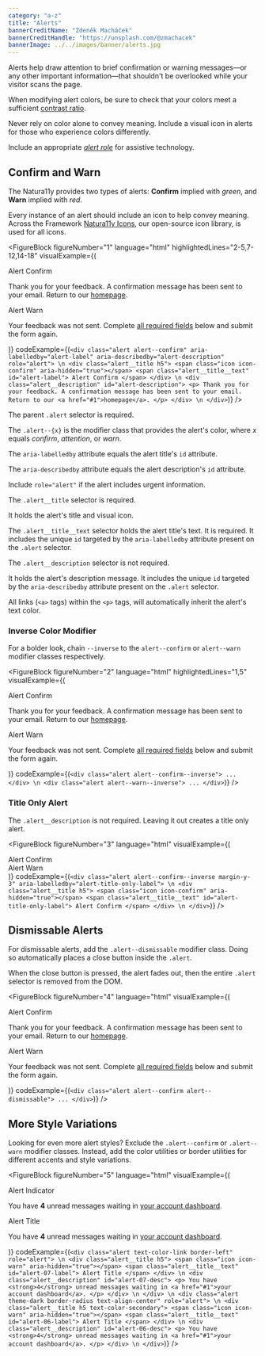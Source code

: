 ```yaml
---
category: "a-z"
title: "Alerts"
bannerCreditName: "Zdeněk Macháček"
bannerCreditHandle: "https://unsplash.com/@zmachacek"
bannerImage: ../../images/banner/alerts.jpg
---
```


<TextBlock>

Alerts help draw attention to brief confirmation or warning messages—or any other important information—that shouldn't be overlooked while your visitor scans the page.

</TextBlock>

<AccessibilitySpotlight>

When modifying alert colors, be sure to check that your colors meet a sufficient <a href="#1">contrast ratio</a>.

Never rely on color alone to convey meaning. Include a visual icon in alerts for those who experience colors differently.

Include an appropriate <a href="#1"><em>alert role</em></a> for assistive technology.

</AccessibilitySpotlight>

<Divider id="confirmAndWarn" />

<TextBlock>

## Confirm and Warn

The Natura11y provides two types of alerts: <strong>Confirm</strong> implied with <em>green</em>, and <strong>Warn</strong> implied with <em>red</em>.

Every instance of an alert should include an icon to help convey meaning. Across the Framework <a href="{{ site.url }}/icons">Natura11y Icons</a>, our open-source icon library, is used for all icons.
    
</TextBlock>

<FigureBlock
    figureNumber="1"
    language="html"
    highlightedLines="2-5,7-12,14-18"
    visualExample={(
        <Fragment>
            <div
                className="alert alert--confirm margin-y-3"
                aria-labelledby="alert-confirm-label"
                aria-describedby="alert-confirm-description"
                role="alert">
                <div className="alert__title h5">
                    <span className="icon icon-confirm" aria-hidden="true"></span>
                    <span className="alert__title__text" id="alert-confirm-label">
                        Alert Confirm
                    </span>
                </div>
                <div className="alert__description" id="alert-confirm-description">
                    <p>
                        Thank you for your feedback. A confirmation message has been sent to your email. Return to our <a href="#1">homepage</a>.
                    </p>
                </div>
            </div>
            <div
                className="alert alert--warn margin-y-3"
                aria-labelledby="alert-warn-label"
                aria-describedby="alert-warn-description"
                role="alert">
                <div className="alert__title h5">
                    <span className="icon icon-warn" aria-hidden="true"></span>
                    <span className="alert__title__text" id="alert-warn-label">
                        Alert Warn
                    </span>
                </div>
                <div className="alert__description" id="alert-warn-description">
                    <p>
                        Your feedback was not sent. Complete <a href="#1">all required fields</a> below and submit the form again.
                    </p>
                </div>
            </div>
        </Fragment>
    )}
    codeExample={(`
        <div
            class="alert alert--confirm"
            aria-labelledby="alert-label"
            aria-describedby="alert-description"
            role="alert"> \n
            <div class="alert__title h5">
                <span class="icon icon-confirm" aria-hidden="true"></span>
                <span class="alert__title__text" id="alert-label">
                    Alert Confirm
                </span>
            </div> \n
            <div class="alert__description" id="alert-description">
                <p>
                    Thank you for your feedback. A confirmation message has been sent to your email. Return to our <a href="#1">homepage</a>.
                </p>
            </div> \n
        </div>
    `)}
/>

<TableLineDescBlock targetFigure="1">

<TableLineDescRow lines="2-5">

The parent `.alert` selector is required.

The `.alert--{x}` is the modifier class that provides the alert's color, where *x* equals *confirm*, *attention*, or *warn*. 

The `aria-labelledby` attribute equals the alert title's `id` attribute.

The `aria-describedby` attribute equals the alert description's `id` attribute.

Include `role="alert"` if the alert includes urgent information.

</TableLineDescRow>

<TableLineDescRow lines="7-12">

The `.alert__title` selector is required. 

It holds the alert's title and visual icon.

The `.alert__title__text` selector holds the alert title's text. It is required. It
includes the unique `id` targeted by the `aria-labelledby` attribute
present on the `.alert` selector.

</TableLineDescRow>

<TableLineDescRow lines="14-18">

The `.alert__description` selector is not required.

It holds the alert's description message. It includes the unique `id` targeted by the `aria-describedby` attribute present on the `.alert` selector.

All links (`<a>` tags) within the `<p>` tags, will automatically inherit the alert's text color.

</TableLineDescRow>

</TableLineDescBlock>

<TextBlock>

### Inverse Color Modifier

For a bolder look, chain `--inverse` to the `alert--confirm` or `alert--warn` modifier classes respectively.
    
</TextBlock>

<FigureBlock
    figureNumber="2"
    language="html"
    highlightedLines="1,5"
    visualExample={(
        <Fragment>
            <div
                className="alert alert--confirm--inverse margin-y-3"
                aria-labelledby="alert-confirm-label"
                aria-describedby="alert-confirm-description"
                role="alert">
                <div className="alert__title h5">
                    <span className="icon icon-confirm" aria-hidden="true"></span>
                    <span className="alert__title__text" id="alert-confirm-label">
                        Alert Confirm
                    </span>
                </div>
                <div className="alert__description" id="alert-confirm-description">
                    <p>
                        Thank you for your feedback. A confirmation message has been sent to your email. Return to our <a href="#1">homepage</a>.
                    </p>
                </div>
            </div>
            <div
                className="alert alert--warn--inverse margin-y-3"
                aria-labelledby="alert-warn-label"
                aria-describedby="alert-warn-description"
                role="alert">
                <div className="alert__title h5">
                    <span className="icon icon-warn" aria-hidden="true"></span>
                    <span className="alert__title__text" id="alert-warn-label">
                        Alert Warn
                    </span>
                </div>
                <div className="alert__description" id="alert-warn-description">
                    <p>
                        Your feedback was not sent. Complete <a href="#1">all required fields</a> below and submit the form again.
                    </p>
                </div>
            </div>
        </Fragment>
    )}
    codeExample={(`
        <div class="alert alert--confirm--inverse">
            ...
        </div> \n
        <div class="alert alert--warn--inverse">
            ...
        </div>
    `)}
/>

<TextBlock>

### Title Only Alert

The `.alert__description` is not required. Leaving it out creates a title only alert.
    
</TextBlock>

<FigureBlock
    figureNumber="3"
    language="html"
    visualExample={(
        <Fragment>
            <div
                class="alert alert--confirm--inverse margin-y-3"
                aria-labelledby="alert-confirm-title-only-label">
                <div class="alert__title h5">
                    <span class="icon icon-confirm" aria-hidden="true"></span>
                    <span class="alert__title__text" id="alert-confirm-title-only-label">
                        Alert Confirm
                    </span>
                </div>
            </div>
            <div
                class="alert alert--warn--inverse margin-y-3"
                aria-labelledby="alert-title-only-warn-label"
                aria-describedby="alert-04-desc"
                role="alert">
                <div class="alert__title h5">
                    <span class="icon icon-warn" aria-hidden="true"></span>
                    <span class="alert__title__text" id="alert-title-only-warn-label">
                        Alert Warn
                    </span>
                </div>
            </div> 
        </Fragment>
    )}
    codeExample={(`
        <div
            class="alert alert--confirm--inverse margin-y-3"
            aria-labelledby="alert-title-only-label"> \n
            <div class="alert__title h5">
                <span class="icon icon-confirm" aria-hidden="true"></span>
                <span class="alert__title__text" id="alert-title-only-label">
                    Alert Confirm
                </span>
            </div> \n
        </div>
    `)}
/>

<Divider id="dismissableAlerts" />

<TextBlock>

## Dismissable Alerts

For dismissable alerts, add the `.alert--dismissable` modifier class. Doing so automatically places a close button inside the `.alert`.

When the close button is pressed, the alert fades out, then the entire `.alert` selector is removed
from the DOM.

</TextBlock>

<FigureBlock
    figureNumber="4"
    language="html"
    visualExample={(
        <Fragment>
            <div
                class="alert alert--confirm alert--dismissable margin-y-3"
                aria-labelledby="alert-dismissable-confirm-label"
                aria-describedby="alert-dismissable-confirm-description"
                role="alert">
                <div class="alert__title h5">
                    <span class="icon icon-confirm" aria-hidden="true"></span>
                    <span class="alert__title__text" id="alert-dismissable-confirm-label">
                        Alert Confirm
                    </span>
                </div>
                <div class="alert__description" id="alert-dismissable-confirm-description">
                    <p>
                        Thank you for your feedback. A confirmation message has been sent to your email. Return to our <a href="#1">homepage</a>.
                    </p>
                </div>
            </div>
            <div
                class="alert alert--warn alert--dismissable margin-y-3"
                aria-labelledby="alert-dismissable-warn-label"
                aria-describedby="alert-dismissable-warn-description"
                role="alert">
                <div class="alert__title h5">
                    <span class="icon icon-warn" aria-hidden="true"></span>
                    <span class="alert__title__text" id="alert-dismissable-warn-label">
                        Alert Warn
                    </span>
                </div>
                <div class="alert__description" id="alert-dismissable-warn-description">
                    <p>
                        Your feedback was not sent. Complete <a href="#1">all required fields</a> below and submit the form again.
                    </p>
                </div>
            </div>
        </Fragment>
    )}
    codeExample={(`
        <div class="alert alert--confirm alert--dismissable">
            ...
        </div>
    `)}
/>

<Divider id="moreStyleVariations" />

<TextBlock>

## More Style Variations

Looking for even more alert styles? Exclude the `.alert--confirm` or `.alert--warn`
modifier classes. Instead, add the color utilities or border utilities for different accents and style
variations.

</TextBlock>

<FigureBlock
    figureNumber="5"
    language="html"
    visualExample={(
        <Fragment>
            <div
                class="alert text-color-link border-left margin-bottom-3"
                aria-labelledby="alert-07-label"
                aria-describedby="alert-07-desc"
                role="alert">
                <div class="alert__title h5">
                    <span class="icon icon-warn" aria-hidden="true"></span>
                    <span class="alert__title__text" id="alert-07-label">
                        Alert Indicator
                    </span>
                </div>
                <div class="alert__description" id="alert-07-desc">
                    <p>
                        You have <strong>4</strong> unread messages waiting in <a href="#1">your account dashboard</a>.
                    </p>
                </div>
            </div>
            <div
                class="alert theme-dark border-radius text-align-center"
                aria-labelledby="alert-06-label"
                aria-describedby="alert-06-desc"
                role="alert">
                <div class="alert__title h5 text-color-secondary">
                    <span class="icon icon-warn" aria-hidden="true"></span>
                    <span class="alert__title__text" id="alert-06-label">
                        Alert Title
                    </span>
                </div>
                <div class="alert__description" id="alert-06-desc">
                    <p>
                        You have <strong>4</strong> unread messages waiting in <a href="#1">your account dashboard</a>.
                    </p>
                </div>
            </div>
        </Fragment>
    )}
    codeExample={(`
        <div class="alert text-color-link border-left" role="alert"> \n
            <div class="alert__title h5">
                <span class="icon icon-warn" aria-hidden="true"></span>
                <span class="alert__title__text" id="alert-07-label">
                    Alert Title
                </span>
            </div> \n
            <div class="alert__description" id="alert-07-desc">
                <p>
                    You have <strong>4</strong> unread messages waiting in <a href="#1">your account dashboard</a>.
                </p>
            </div> \n
        </div> \n
        <div class="alert theme-dark border-radius text-align-center" role="alert"> \n
            <div class="alert__title h5 text-color-secondary">
                <span class="icon icon-warn" aria-hidden="true"></span>
                <span class="alert__title__text" id="alert-06-label">
                    Alert Title
                </span>
            </div> \n
            <div class="alert__description" id="alert-06-desc">
                <p>
                    You have <strong>4</strong> unread messages waiting in <a href="#1">your account dashboard</a>.
                </p>
            </div> \n
        </div>
    `)}
/>


